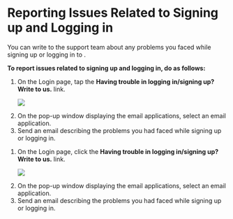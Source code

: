 
# Reporting Issues Related to Signing up and Logging in

You can write to the support team about any problems you faced while signing up or logging in to <PartialExample mentored />.

**To report issues related to signing up and logging in, do as follows:**

<Tabs>
<TabItem value="mentored mobile application" label="Mobile App" default>
<ol>
<li>On the Login page, tap the <b>Having trouble in logging in/signing up? Write to us.</b> link.
<p>
    <img src={LoginPage} />
</p>
</li>
<li>On the pop-up window displaying the email applications, select an email application.</li>
<li>Send an email describing the problems you had faced while signing up or logging in.</li>
</ol>   
</TabItem>
<TabItem value="mentored portal" label="Web Portal">
<ol>
<li>On the Login page, click the <b>Having trouble in logging in/signing up? Write to us.</b> link.
<p>
    <img src={PortalLoginPage} />
</p>
</li>
<li>On the pop-up window displaying the email applications, select an email application.</li>
<li>Send an email describing the problems you had faced while signing up or logging in.</li>
</ol>  
</TabItem>
</Tabs>